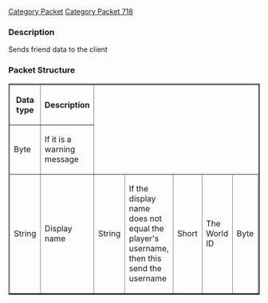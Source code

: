 [[Category Packet]]
[[Category Packet 718]]
<h3><span class="mw-headline"> Description </span></h3>

<p>Sends friend data to the client
</p>
<h3><span class="mw-headline"> Packet Structure </span></h3>
<table border="2">
<tr>
<th> Data type
</th><th> Description
</th></tr>
<tr>

<td> Byte </td><td> If it is a warning message </td></tr>
<td> String </td> <td> Display name </td>
<td> String </td> <td> If the display name does not equal the player's username, then this send the username </td>
<td> Short </td> <td> The World ID </td>
<td> Byte </td> <td> The player's rank </td>
<td> String </td> <td> Display name </td>
</table>